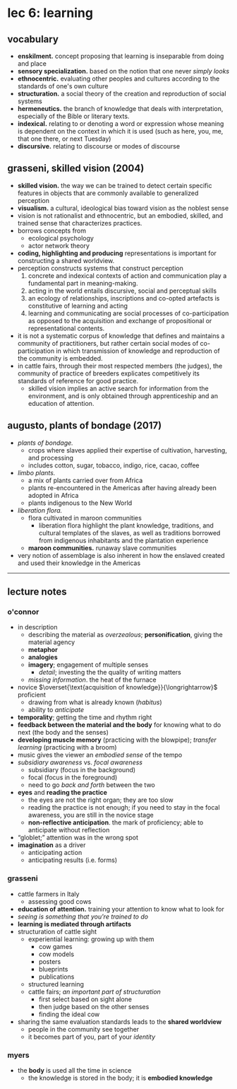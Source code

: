 # lec 6: learning

## vocabulary
- **enskilment.** concept proposing that learning is inseparable from doing and place
- **sensory specialization.** based on the notion that one never _simply looks_
- **ethnocentric.** evaluating other peoples and cultures according to the standards of one's own culture
- **structuration.** a social theory of the creation and reproduction of social systems
- **hermeneutics.** the branch of knowledge that deals with interpretation, especially of the Bible or literary texts.
- **indexical.** relating to or denoting a word or expression whose meaning is dependent on the context in which it is used (such as here, you, me, that one there, or next Tuesday)
- **discursive.** relating to discourse or modes of discourse

## grasseni, skilled vision (2004)
- **skilled vision.** the way we can be trained to detect certain specific features in objects that are commonly available to generalized perception 
- **visualism.** a cultural, ideological bias toward vision as the noblest sense
- vision is not rationalist and ethnocentric, but an embodied, skilled, and trained sense that characterizes practices.
- borrows concepts from
    - ecological psychology
    - actor network theory
- **coding, highlighting and producing** representations is important for constructing a shared worldview.
- perception constructs systems that construct perception
    1. concrete and indexical contexts of action and communication play a fundamental part in meaning-making.
    2. acting in the world entails discursive, social and perceptual skills
    3. an ecology of relationships, inscriptions and co-opted artefacts is constitutive of learning and acting
    4. learning and communicating are social processes of co-participation as opposed to the acquisition and exchange of propositional or representational contents. 
- it is not a systematic corpus of knowledge that defines and maintains a community of practitioners, but rather certain social modes of co-participation in which transmission of knowledge and reproduction of the community is embedded.
- in cattle fairs, through their most respected members (the judges), the community of practice of breeders explicates competitively its standards of reference for good practice.
    - skilled vision implies an active search for information from the environment, and is only obtained through apprenticeship and an education of attention.

## augusto, plants of bondage (2017)
- _plants of bondage._
    - crops where slaves applied their expertise of cultivation, harvesting, and processing
    - includes cotton, sugar, tobacco, indigo, rice, cacao, coffee
- _limbo plants._
    - a mix of plants carried over from Africa
    - plants re-encountered in the Americas after having already been adopted in Africa
    - plants indigenous to the New World
- _liberation flora._
    - flora cultivated in maroon communities
        - liberation flora highlight the plant knowledge, traditions, and cultural templates of the slaves, as well as traditions borrowed from indigenous inhabitants and the plantation experience
    - **maroon communities.** runaway slave communities
- very notion of assemblage is also inherent in how the enslaved created and used their knowledge in the Americas

---

## lecture notes

### o'connor
- in description
    - describing the material as _overzealous_; **personification**, giving the material agency
    - **metaphor**
    - **analogies**
    - **imagery**; engagement of multiple senses
        - _detail_; investing the the quality of writing matters
    - _missing information_. the heat of the furnace
- novice $\overset{\text{acquisition of knowledge}}{\longrightarrow}$ proficient
    - drawing from what is already known (_habitus_)
    - ability to _anticipate_
- **temporality**; getting the time and rhythm right
- **feedback between the material and the body** for knowing what to do next (the body and the senses)
- **developing muscle memory** (practicing with the blowpipe); _transfer learning_ (practicing with a broom)
- music gives the viewer an _embodied sense_ of the tempo
- _subsidiary awareness_ vs. _focal awareness_
    - subsidiary (focus in the background)
    - focal (focus in the foreground)
    - need to go _back and forth_ between the two
- **eyes** and **reading the practice**
    - the eyes are not the right organ; they are too slow
    - reading the practice is not enough; if you need to stay in the focal awareness, you are still in the novice stage
    - **non-reflective anticipation**. the mark of proficiency; able to anticipate without reflection
- &ldquo;globlet;&rdquo; attention was in the wrong spot
- **imagination** as a driver
    - anticipating action
    - anticipating results (i.e. forms)

### grasseni
- cattle farmers in Italy
    - assessing good cows
- **education of attention.** training your attention to know what to look for
- _seeing is something that you're trained to do_
- **learning is mediated through artifacts**
- structuration of cattle sight
    - experiential learning: growing up with them
        - cow games
        - cow models
        - posters
        - blueprints
        - publications
    - structured learning
    - cattle fairs; _an important part of structuration_
        - first select based on sight alone
        - then judge based on the other senses
        - finding the ideal cow
- sharing the same evaluation standards leads to the **shared worldview**
    - people in the community see together
    - it becomes part of you, part of your _identity_

### myers
- the **body** is used all the time in science
    - the knowledge is stored in the body; it is **embodied knowledge**